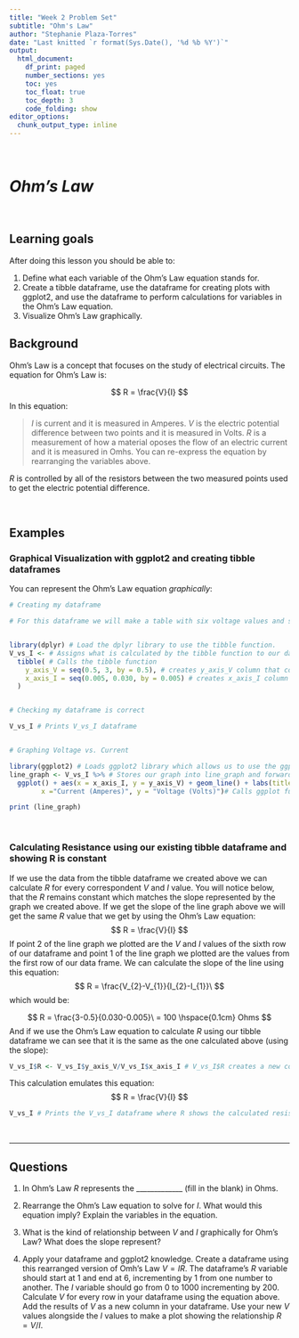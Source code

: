 ```yaml
---
title: "Week 2 Problem Set"
subtitle: "Ohm's Law"
author: "Stephanie Plaza-Torres"
date: "Last knitted `r format(Sys.Date(), '%d %b %Y')`" 
output:
  html_document: 
    df_print: paged
    number_sections: yes
    toc: yes
    toc_float: true
    toc_depth: 3
    code_folding: show
editor_options:
  chunk_output_type: inline
---
```

<p>&nbsp;</p>
# ***Ohm's Law***
<p>&nbsp;</p>

## Learning goals

After doing this lesson you should be able to:

1. Define what each variable of the Ohm's Law equation stands for.
2. Create a tibble dataframe, use the dataframe for creating plots with ggplot2, and use the dataframe to perform calculations for variables in the Ohm's Law equation.
3. Visualize Ohm's Law graphically.

## Background

Ohm's Law is a concept that focuses on the study of electrical circuits. The equation for Ohm's Law is:

$$
R = \frac{V}{I} 
$$
In this equation:

> $I$ is current and it is measured in Amperes.
> $V$ is the electric potential difference between two points and it is measured in Volts.
> $R$ is a measurement of how a material oposes the flow of an electric current and it is measured in Omhs. 
> You can re-express the equation by rearranging the variables above.

$R$ is controlled by all of the resistors between the two measured points used to get the electric potential difference. 

<p>&nbsp;</p>

## Examples

### Graphical Visualization with ggplot2 and creating tibble dataframes

You can represent the Ohm's Law equation *graphically*:

```r
# Creating my dataframe

# For this dataframe we will make a table with six voltage values and six current values. The dataframe will have a V column and an I column, and six rows.


library(dplyr) # Load the dplyr library to use the tibble function.
V_vs_I <- # Assigns what is calculated by the tibble function to our dataframe, V_vs_I.
  tibble( # Calls the tibble function
    y_axis_V = seq(0.5, 3, by = 0.5), # creates y_axis_V column that contains V values. seq creates a sequence of six numbers that starts with 0.5 and ends with 3, with an increment of 0.5 from each number. So, 0.5, 1.0, 1.5...
    x_axis_I = seq(0.005, 0.030, by = 0.005) # creates x_axis_I column that contains I values. seq creates a sequence of six numbers that starts with 0.005 and ends with 0.030, with an increment of 0.005 from each number. So, 0.005, 0.010, 0.015...
  ) 


# Checking my dataframe is correct

V_vs_I # Prints V_vs_I dataframe


# Graphing Voltage vs. Current

library(ggplot2) # Loads ggplot2 library which allows us to use the ggplot function, which creates graphs. 
line_graph <- V_vs_I %>% # Stores our graph into line_graph and forwards V_vs_I values to ggplot function
  ggplot() + aes(x = x_axis_I, y = y_axis_V) + geom_line() + labs(title="Voltage vs. Current",
        x ="Current (Amperes)", y = "Voltage (Volts)")# Calls ggplot function, establishes values to be used for x axis and y axis, establishes that you want a line plot, and defines the graph's labels. If you wrote geom_point() you would get a scatter plot.

print (line_graph)
```
<p>&nbsp;</p>

### Calculating Resistance using our existing tibble dataframe and showing R is constant

If we use the data from the tibble dataframe we created above we can calculate $R$ for every correspondent $V$ and $I$ value. You will notice below, that the $R$ remains constant which matches the slope represented by the graph we created above. If we get the slope of the line graph above we will get the same $R$ value that we get by using the Ohm's Law equation:
$$
R = \frac{V}{I} 
$$
If point 2 of the line graph we plotted are the $V$ and $I$ values of the sixth row of our dataframe and point 1 of the line graph we plotted are the values from the first row of our data frame. We can calculate the slope of the line using this equation:
$$
R = \frac{V_{2}-V_{1}}{I_{2}-I_{1}}\
$$
which would be:

$$
R = \frac{3-0.5}{0.030-0.005}\ = 100 \hspace{0.1cm} Ohms
$$
And if we use the Ohm's Law equation to calculate $R$ using our tibble dataframe we can see that it is the same as the one calculated above (using the slope):
```r

V_vs_I$R <- V_vs_I$y_axis_V/V_vs_I$x_axis_I # V_vs_I$R creates a new column titled R. <- assigns what is calculated on the right besides it to V_vs_I$R. V_vs_I$y_axis_V/V_vs_I$x_axis_I calls the y_axis_V column values of our dataframe and divides them by the x_axis_I values of our dataframe.

```

This calculation emulates this equation: 
$$
R = \frac{V}{I} 
$$

```r
V_vs_I # Prints the V_vs_I dataframe where R shows the calculated resistance
```

<p>&nbsp;</p>
___________________________________________________________________________________________________________

## Questions

1. In Ohm's Law $R$ represents the _____________ (fill in the blank) in Ohms.

2. Rearrange the Ohm's Law equation to solve for $I$. What would this equation imply? Explain the variables in the equation. 

3. What is the kind of relationship between $V$ and $I$ graphically for Ohm's Law? What does the slope represent?

4. Apply your dataframe and ggplot2 knowledge. Create a dataframe using this rearranged version of Omh's Law $V=IR$. The dataframe's $R$ variable should start at 1 and end at 6, incrementing by 1 from one number to another. The $I$ variable should go from 0 to 1000 incrementing by 200. Calculate $V$ for every row in your dataframe using the equation above. Add the results of $V$ as a new column in your dataframe. Use your new $V$ values alongside the $I$ values to make a plot showing the relationship $R=V/I$.


